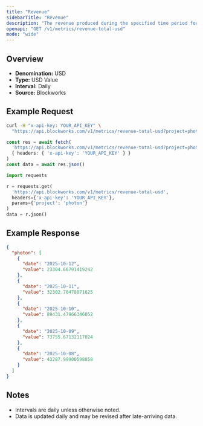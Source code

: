 ```yaml
---
title: "Revenue"
sidebarTitle: "Revenue"
description: "The revenue produced during the specified time period for given project."
openapi: "GET /v1/metrics/revenue-total-usd"
mode: "wide"
---
```


## Overview

- **Denomination:** USD
- **Type:** USD Value
- **Interval:** Daily
- **Source:** Blockworks

## Example Request

<CodeGroup>

```bash cURL
curl -H "x-api-key: YOUR_API_KEY" \
  "https://api.blockworks.com/v1/metrics/revenue-total-usd?project=photon"
```

```typescript TypeScript
const res = await fetch(
  'https://api.blockworks.com/v1/metrics/revenue-total-usd?project=photon',
  { headers: { 'x-api-key': 'YOUR_API_KEY' } }
)
const data = await res.json()
```

```python Python
import requests

r = requests.get(
  'https://api.blockworks.com/v1/metrics/revenue-total-usd',
  headers={'x-api-key': 'YOUR_API_KEY'},
  params={'project': 'photon'}
)
data = r.json()
```

</CodeGroup>

## Example Response

```json
{
  "photon": [
    {
      "date": "2025-10-12",
      "value": 23304.66791419242
    },
    {
      "date": "2025-10-11",
      "value": 32302.70478071625
    },
    {
      "date": "2025-10-10",
      "value": 89431.47966346052
    },
    {
      "date": "2025-10-09",
      "value": 73755.67132117024
    },
    {
      "date": "2025-10-08",
      "value": 43287.99900598858
    }
  ]
}
```

## Notes
- Intervals are daily unless otherwise noted.
- Data is updated daily and may be revised after late-arriving data.